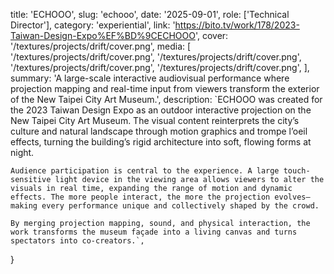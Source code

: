   title: 'ECHOOO',
  slug: 'echooo',
  date: '2025-09-01',
  role: ['Technical Director'],
  category: 'experiential',
  link: 'https://bito.tv/work/178/2023-Taiwan-Design-Expo%EF%BD%9CECHOOO',
  cover: '/textures/projects/drift/cover.png',
  media: [
    '/textures/projects/drift/cover.png',
    '/textures/projects/drift/cover.png',
    '/textures/projects/drift/cover.png',
    '/textures/projects/drift/cover.png',
  ],
  summary:
    'A large-scale interactive audiovisual performance where projection mapping and real-time input from viewers transform the exterior of the New Taipei City Art Museum.',
  description: `ECHOOO was created for the 2023 Taiwan Design Expo as an outdoor interactive projection on the New Taipei City Art Museum. The visual content reinterprets the city’s culture and natural landscape through motion graphics and trompe l’oeil effects, turning the building’s rigid architecture into soft, flowing forms at night.
    
    Audience participation is central to the experience. A large touch-sensitive light device in the viewing area allows viewers to alter the visuals in real time, expanding the range of motion and dynamic effects. The more people interact, the more the projection evolves—making every performance unique and collectively shaped by the crowd.

    By merging projection mapping, sound, and physical interaction, the work transforms the museum façade into a living canvas and turns spectators into co-creators.`,

}
